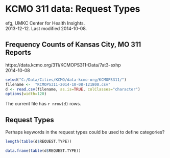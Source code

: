 # KCMO 311 data:  Request Types
efg, UMKC Center for Health Insights.  
2013-12-12.  Last modified 2014-10-08.  

## Frequency Counts of Kansas City, MO 311 Reports
https://data.kcmo.org/311/KCMOPS311-Data/7at3-sxhp  
2014-10-08  

```r
setwd("C:/Data/Cities/KCMO/data-kcmo-org/KCMOPS311/")
filename <-  "KCMOPS311-2014-10-08-121800.csv"
d <- read.csv(filename, as.is=TRUE, colClasses="character")
options(width=120)
```
The current file has `r nrow(d)` rows.

## Request Types

Perhaps keywords in the request types could be used to define categories?

```r
length(table(d$REQUEST.TYPE))

data.frame(table(d$REQUEST.TYPE))
```